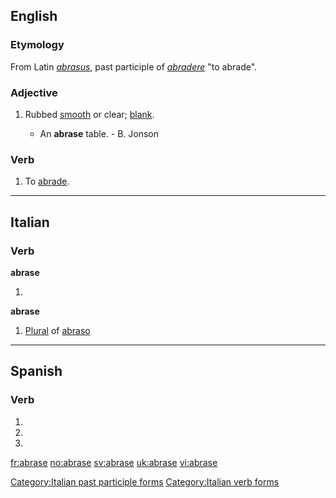 ==English==

===Etymology===
From Latin ''[[abrasus]]'', past participle of ''[[abradere]]'' "to abrade".

===Adjective===
{{en-adj|-}}

# {{obsolete}} Rubbed [[smooth]] or clear; [[blank]].
#* An '''abrase''' table. - B. Jonson

===Verb===
{{en-verb|abras|ing}}

# {{obsolete}} To [[abrade]].

----

==Italian==

===Verb===
'''abrase'''

# {{form of|[[third-person|Third-person]] [[singular]] [[past historic]]|[[abradere#Italian|abradere]]|lang=Italian}}

'''abrase''' {{f}}

# [[plural|Plural]] of [[abraso]]

[[Category:Italian past participle forms]]
[[Category:Italian verb forms]]

----

==Spanish==

===Verb===
{{es-verb-form|abrasar}}

# {{es-verb form of|ending=ar|mood=subjunctive|tense=present|pers=1|number=singular|[[abrasar]]}}
# {{es-verb form of|ending=ar|mood=subjunctive|tense=present|pers=2|formal=yes|number=singular|[[abrasar]]}}
# {{es-verb form of|ending=ar|mood=subjunctive|tense=present|pers=3|number=singular|[[abrasar]]}}

[[fr:abrase]]
[[no:abrase]]
[[sv:abrase]]
[[uk:abrase]]
[[vi:abrase]]